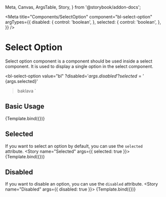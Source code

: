   Meta,
  Canvas,
  ArgsTable,
  Story,
} from '@storybook/addon-docs';

<Meta
  title="Components/SelectOption"
  component="bl-select-option"
  argTypes={{
    disabled: {
      control: 'boolean',
    },
    selected: {
      control: 'boolean',
    },
  }}
/>

# Select Option
Select option component is a component should be used inside a select component. It is used to display a single option in the select component.

  <bl-select-option
    value="bl"
    ?disabled='${args.disabled}'
    ?selected='${args.selected}'
  >baklava</bl-select-option>
`

## Basic Usage
<Canvas>
  <Story name="Basic Usage">
    {Template.bind({})}
  </Story>
</Canvas>

## Selected
If you want to select an option by default, you can use the `selected` attribute.
<Canvas>
  <Story name="Selected" args={{ selected: true }}>
    {Template.bind({})}
  </Story>
</Canvas>

## Disabled
If you want to disable an option, you can use the `disabled` attribute.
<Canvas>
  <Story name="Disabled" args={{ disabled: true }}>
    {Template.bind({})}
  </Story>
</Canvas>


<ArgsTable of="bl-select-option" />
